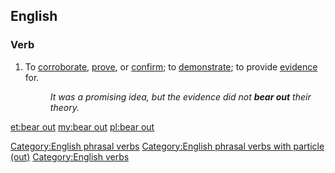 ==English==

===Verb===
{{en-verb|head=[[bear]] [[out]]|bears out|bearing out|bore out|borne out}}
# {{context|transitive}} To [[corroborate]], [[prove]], or [[confirm]]; to [[demonstrate]]; to provide [[evidence]] for.
#: ''It was a promising idea, but the evidence did not '''bear out''' their theory.''
[[Category:English phrasal verbs]]
[[Category:English phrasal verbs with particle (out)]]
[[Category:English verbs]]

[[et:bear out]]
[[my:bear out]]
[[pl:bear out]]